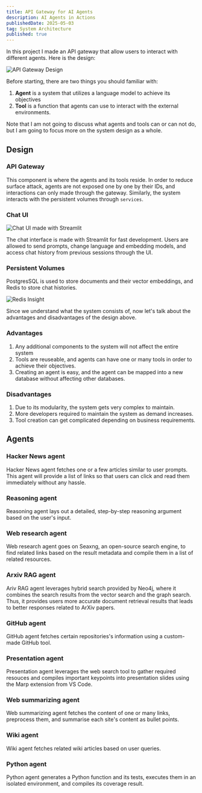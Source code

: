 ```yaml
---
title: API Gateway for AI Agents
description: AI Agents in Actions
publishedDate: 2025-05-03
tag: System Architecture
published: true
---
```


In this project I made an API gateway that allow
users to interact with different agents. Here is the design:

![API Gateway Design](/assets/works/api-gateway-for-ai-agents/system-design.png "API Gateway Design")

Before starting, there are two things you should familiar with:

1. **Agent** is a system that utilizes a language model to achieve its objectives
2. **Tool** is a function that agents can use to interact with the external environments.

Note that I am not going to discuss what agents and tools can or can not do, but I am going to focus more on the system design as a whole.

## Design

### API Gateway

This component is where the agents and its tools reside. In order to reduce surface attack, agents are not exposed one by one by their IDs, and interactions can only made through the gateway. Similarly, the system interacts with the persistent volumes through `services`.

### Chat UI

![Chat UI made with Streamlit](/assets/works/api-gateway-for-ai-agents/chatui.jpg "Chat UI made with Streamlit")

The chat interface is made with Streamlit for fast development. Users are allowed to send prompts, change language and embedding models, and access chat history from previous sessions through the UI.

### Persistent Volumes

PostgresSQL is used to store documents and their vector embeddings, and Redis to store chat histories.

![Redis Insight](/assets/works/api-gateway-for-ai-agents/redis-ui.png "Redis Insight")

Since we understand what the system consists of, now let's talk about the advantages and disadvantages of the design above.

### Advantages

1. Any additional components to the system will not affect the entire system
2. Tools are reuseable, and agents can have one or many tools in order to achieve their objectives.
2. Creating an agent is easy, and the agent can be mapped into a new database without affecting other databases.

### Disadvantages

1. Due to its modularity, the system gets very complex to maintain.
2. More developers required to maintain the system as demand increases.
3. Tool creation can get complicated depending on business requirements.

## Agents

### Hacker News agent

Hacker News agent fetches one or a few articles similar to user prompts. This agent will provide a list of links so that users can click and read them immediately without any hassle.

### Reasoning agent

Reasoning agent lays out a detailed, step-by-step reasoning argument based on
the user's input.

### Web research agent

Web research agent goes on Seaxng, an open-source search engine, to
find related links based on the result metadata and compile 
them in a list of related resources.

### Arxiv RAG agent

Ariv RAG agent leverages hybrid search provided by Neo4j, where
it combines the search results from the vector search and the graph search. Thus,
it provides users more accurate document retrieval results that leads to better responses related to ArXiv papers.

### GitHub agent

GitHub agent fetches certain repositories's information using a custom-made GitHub tool.

### Presentation agent

Presentation agent leverages the web search tool to gather required resouces and compiles important keypoints into presentation slides using the Marp extension from VS Code.

### Web summarizing agent

Web summarizing agent fetches the content of one or many links, preprocess them, and summarise each site's content as bullet points.

### Wiki agent

Wiki agent fetches related wiki articles based on user queries.

### Python agent

Python agent generates a Python function and its tests, executes them in an isolated environment, and compiles its coverage result.
